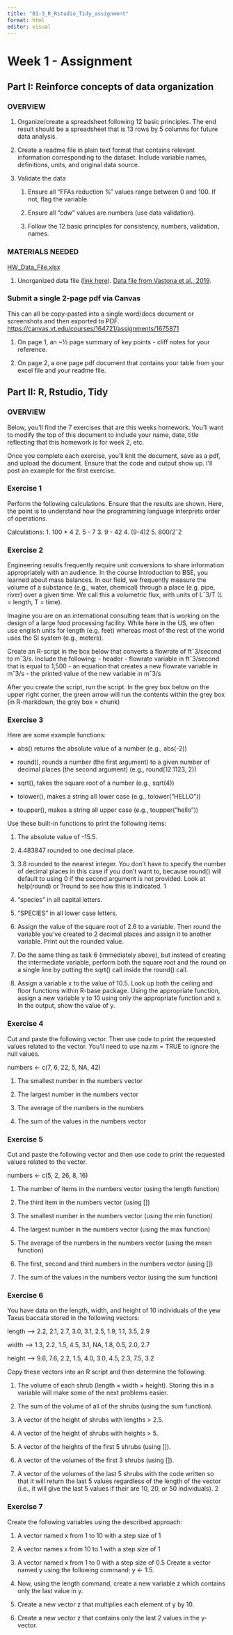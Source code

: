 ```yaml
---
title: "01-3_R_Rstudio_Tidy_assignment"
format: html
editor: visual
---
```


# **Week 1 - Assignment**

## Part I: Reinforce concepts of data organization

### OVERVIEW

1.  Organize/create a spreadsheet following 12 basic principles. The end result should be a spreadsheet that is 13 rows by 5 columns for future data analysis. 

2.  Create a readme file in plain text format that contains relevant information corresponding to the dataset. Include variable names, definitions, units, and original data source.

3.  Validate the data

    1.  Ensure all "FFAs reduction %" values range between 0 and 100. If not, flag the variable.

    2.  Ensure all "cdw" values are numbers (use data validation).

    3.  Follow the 12 basic principles for consistency, numbers, validation, names.

### MATERIALS NEEDED

[HW_Data_File.xlsx](https://drive.google.com/file/d/1kIWwpmKEnShbImCpjD4z2Kq4jNbDpFCH/view?usp=sharing)

1.  Unorganized data file ([link here](https://drive.google.com/file/d/1kIWwpmKEnShbImCpjD4z2Kq4jNbDpFCH/view?usp=sharing)). [Data file from Vastona et al., 2019](https://www.nature.com/articles/s41598-019-50278-x#Tab2).

### Submit a single 2-page pdf via Canvas

This can all be copy-pasted into a single word/docs document or screenshots and then exported to PDF. <https://canvas.vt.edu/courses/164721/assignments/1675871> 

1.  On page 1, an \~½ page summary of key points - cliff notes for your reference.

2.  On page 2, a one page pdf document that contains your table from your excel file and your readme file.

## Part II: R, Rstudio, Tidy

### OVERVIEW

Below, you'll find the 7 exercises that are this weeks homework. You'll want to modify the top of this document to include your name, date, title reflecting that this homework is for week 2, etc. 

Once you complete each exercise, you'll knit the document, save as a pdf, and upload the document. Ensure that the code and output show up. I'll post an example for the first exercise. 

### Exercise 1 

Perform the following calculations. Ensure that the results are shown. Here, the point is to understand how the programming language interprets order of operations.

Calculations: 1. 100 \* 4 2. 5 - 7 3. 9 - 42 4. (9-4)2 5. 800/2ˆ2 

### Exercise 2 

Engineering results frequently require unit conversions to share information appropriately with an audience. In the course Introduction to BSE, you learned about mass balances. In our field, we frequently measure the volume of a substance (e.g., water, chemical) through a place (e.g. pipe, river) over a given time. We call this a volumetric flux, with units of Lˆ3/T (L = length, T = time). 

Imagine you are on an international consulting team that is working on the design of a large food processing facility. While here in the US, we often use english units for length (e.g. feet) whereas most of the rest of the world uses the SI system (e.g., meters). 

Create an R-script in the box below that converts a flowrate of ftˆ3/second to mˆ3/s. Include the following: - header - flowrate variable in ftˆ3/second that is equal to 1,500 - an equation that creates a new flowrate variable in mˆ3/s - the printed value of the new variable in mˆ3/s 

After you create the script, run the script. In the grey box below on the upper right corner, the green arrow will run the contents within the grey box (in R-markdown, the grey box = chunk) 

### Exercise 3

Here are some example functions: 

-   abs() returns the absolute value of a number (e.g., abs(-2)) 

-   round(), rounds a number (the first argument) to a given number of decimal places (the second argument) (e.g., round(12.1123, 2)) 

-   sqrt(), takes the square root of a number (e.g., sqrt(4)) 

-   tolower(), makes a string all lower case (e.g., tolower("HELLO")) 

-   toupper(), makes a string all upper case (e.g., toupper("hello")) 

Use these built-in functions to print the following items: 

1.  The absolute value of -15.5. 

2.  4.483847 rounded to one decimal place. 

3.  3.8 rounded to the nearest integer. You don't have to specify the number of decimal places in this case if you don't want to, because round() will default to using 0 if the second argument is not provided. Look at help(round) or ?round to see how this is indicated. 1 

4.  "species" in all capital letters. 

5.  "SPECIES" in all lower case letters. 

6.  Assign the value of the square root of 2.6 to a variable. Then round the variable you've created to 2 decimal places and assign it to another variable. Print out the rounded value. 

7.  Do the same thing as task 6 (immediately above), but instead of creating the intermediate variable, perform both the square root and the round on a single line by putting the sqrt() call inside the round() call. 

8.  Assign a variable x to the value of 10.5. Look up both the ceiling and floor functions within R-base package. Using the appropriate function, assign a new variable y to 10 using only the appropriate function and x. In the output, show the value of y. 

### Exercise 4 

Cut and paste the following vector. Then use code to print the requested values related to the vector. You'll need to use na.rm = TRUE to ignore the null values. 

numbers \<- c(7, 6, 22, 5, NA, 42) 

1.  The smallest number in the numbers vector 

2.  The largest number in the numbers vector 

3.  The average of the numbers in the numbers 

4.  The sum of the values in the numbers vector 

### Exercise 5 

Cut and paste the following vector and then use code to print the requested values related to the vector. 

numbers \<- c(5, 2, 26, 8, 16) 

1.  The number of items in the numbers vector (using the length function) 

2.  The third item in the numbers vector (using \[\]) 

3.  The smallest number in the numbers vector (using the min function) 

4.  The largest number in the numbers vector (using the max function) 

5.  The average of the numbers in the numbers vector (using the mean function) 

6.  The first, second and third numbers in the numbers vector (using \[\]) 

7.  The sum of the values in the numbers vector (using the sum function) 

### Exercise 6 

You have data on the length, width, and height of 10 individuals of the yew Taxus baccata stored in the following vectors: 

length --\> 2.2, 2.1, 2.7, 3.0, 3.1, 2.5, 1.9, 1.1, 3.5, 2.9 

width --\> 1.3, 2.2, 1.5, 4.5, 3.1, NA, 1.8, 0.5, 2.0, 2.7 

height --\> 9.6, 7.6, 2.2, 1.5, 4.0, 3.0, 4.5, 2.3, 7.5, 3.2 

Copy these vectors into an R script and then determine the following: 

1.  The volume of each shrub (length × width × height). Storing this in a variable will make some of the next problems easier. 

2.  The sum of the volume of all of the shrubs (using the sum function). 

3.  A vector of the height of shrubs with lengths \> 2.5. 

4.  A vector of the height of shrubs with heights \> 5. 

5.  A vector of the heights of the first 5 shrubs (using \[\]). 

6.  A vector of the volumes of the first 3 shrubs (using \[\]). 

7.  A vector of the volumes of the last 5 shrubs with the code written so that it will return the last 5 values regardless of the length of the vector (i.e., it will give the last 5 values if their are 10, 20, or 50 individuals). 2 

### Exercise 7 

Create the following variables using the described approach: 

1.  A vector named x from 1 to 10 with a step size of 1 

2.  A vector names x from 10 to 1 with a step size of 1 

3.  A vector named x from 1 to 0 with a step size of 0.5 Create a vector named y using the following command: y \<- 1:5. 

4.  Now, using the length command, create a new variable z which contains only the last value in y. 

5.  Create a new vector z that multiplies each element of y by 10. 

6.  Create a new vector z that contains only the last 2 values in the y-vector.
